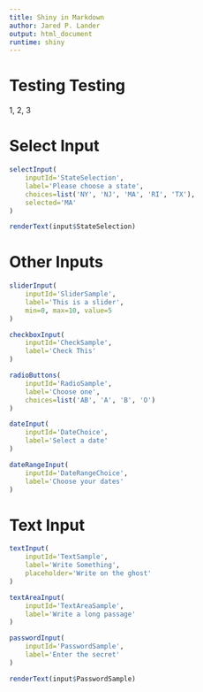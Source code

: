 ```yaml
---
title: Shiny in Markdown
author: Jared P. Lander
output: html_document
runtime: shiny
---
```


# Testing Testing

1, 2, 3

# Select Input

```r
selectInput(
    inputId='StateSelection',
    label='Please choose a state',
    choices=list('NY', 'NJ', 'MA', 'RI', 'TX'),
    selected='MA'
)
```

```r
renderText(input$StateSelection)
```

# Other Inputs

```r
sliderInput(
    inputId='SliderSample',
    label='This is a slider',
    min=0, max=10, value=5
)

checkboxInput(
    inputId='CheckSample',
    label='Check This'
)

radioButtons(
    inputId='RadioSample',
    label='Choose one',
    choices=list('AB', 'A', 'B', 'O')
)

dateInput(
    inputId='DateChoice',
    label='Select a date'
)

dateRangeInput(
    inputId='DateRangeChoice',
    label='Choose your dates'
)
```

# Text Input

```r
textInput(
    inputId='TextSample',
    label='Write Something',
    placeholder='Write on the ghost'
)

textAreaInput(
    inputId='TextAreaSample',
    label='Write a long passage'
)

passwordInput(
    inputId='PasswordSample',
    label='Enter the secret'
)

renderText(input$PasswordSample)
```

